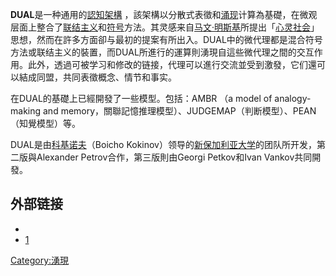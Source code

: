 '''DUAL'''是一种通用的[[認知架構|認知架構]] ，該架構以分散式表徵和[[涌现|涌现]]计算為基礎，在微观层面上整合了[[联结主义|联结主义]]和[[符号|符号]]方法。其灵感来自[[马文·闵斯基|马文·明斯基]]所提出「[[心智社會|心灵社会]]」思想，然而在許多方面卻与最初的提案有所出入。DUAL中的微代理都是混合符号方法或联结主义的裝置，而DUAL所進行的運算則湧現自這些微代理之間的交互作用。此外，透過可被学习和修改的链接，代理可以進行交流並受到激發，它们還可以結成同盟，共同表徵概念、情节和事实。 

在DUAL的基礎上已經開發了一些模型。包括：AMBR （a model of analogy-making and memory，關聯記憶推理模型）、JUDGEMAP（判断模型）、PEAN（知覺模型）等。 

DUAL是由[[Boicho_Kokinov|科基诺夫]]（Boicho Kokinov）领导的[[新保加利亚大学|新保加利亚大学]]的团队所开发，第二版與Alexander Petrov合作，第三版則由Georgi Petkov和Ivan Vankov共同開發。 

== 外部链接 ==

* {{Official website|http://alexpetrov.com/proj/dual/}} 
* [http://nbu.bg/cogs/personal/kokinov/]{{Wayback|url=http://nbu.bg/cogs/personal/kokinov/ |date=20140512231705 }} 
[[Category:湧現|Category:湧現]]